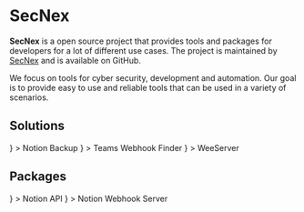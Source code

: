 
# SecNex

**SecNex** is a open source project that provides tools and packages for developers for a lot of different use cases. The project is maintained by [SecNex](https://secnex.io) and is available on GitHub.

We focus on tools for cyber security, development and automation. Our goal is to provide easy to use and reliable tools that can be used in a variety of scenarios.

## Solutions

<Cards>
	<Cards.Card
		href="/notion-backup"
		title="Notion Backup"
		icon={<IconBrandNotion />}
	>
		Notion Backup
	</Cards.Card>
	<Cards.Card
		href="/teams-webhook-finder"
		title="Teams Webhook Finder"
		icon={<IconBrandTeams />}
	>
		Teams Webhook Finder
	</Cards.Card>
	<Cards.Card
		href="/weeserver"
		title="WeeServer"
		icon={<IconAppWindow />}
	>
		WeeServer
	</Cards.Card>
</Cards>

## Packages

<Cards>
	<Cards.Card
		href="/packages/python/secnex-notion-api"
		title="Notion API"
		icon={<IconBrandNotion />}
	>
		Notion API
	</Cards.Card>
	<Cards.Card
		href="/packages/python/secnex-notion-webhook-server"
		title="Notion Webhook Server"
		icon={<IconBrandNotion />}
	>
		Notion Webhook Server
	</Cards.Card>
</Cards>